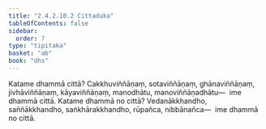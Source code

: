 ```yaml
---
title: "2.4.2.10.2 Cittaduka"
tableOfContents: false
sidebar:
  order: 7
type: "tipitaka"
basket: "ab"
book: "dhs"
---
```



<DynamicBreadcrumb />

<Division number="1527" book="dhs">

<Paragraph number="2238" book="dhs">
Katame dhammā cittā? Cakkhuviññāṇaṃ, sotaviññāṇaṃ, ghānaviññāṇaṃ, jivhāviññāṇaṃ, kāyaviññāṇaṃ, manodhātu, manoviññāṇadhātu—  ime dhammā cittā.
</Paragraph>

</Division>
<Division number="1528" book="dhs">

<Paragraph number="2239" book="dhs">
Katame dhammā no cittā? Vedanākkhandho, saññākkhandho, saṅkhārakkhandho, rūpañca, nibbānañca—  ime dhammā no cittā.
</Paragraph>
</Division>